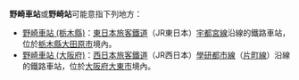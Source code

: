 '''野崎車站'''或'''野崎站'''可能意指下列地方：

* [[野崎車站_(栃木縣)|野崎車站 (栃木縣)]]：[[東日本旅客鐵道|東日本旅客鐵道]]（JR東日本）[[宇都宮線|宇都宮線]]沿線的鐵路車站，位於[[栃木縣|栃木縣]][[大田原市|大田原市]]境內。
* [[野崎車站_(大阪府)|野崎車站 (大阪府)]]：[[西日本旅客鐵道|西日本旅客鐵道]]（JR西日本）[[學研都市線|學研都市線]]（[[片町線|片町線]]）沿線的鐵路車站，位於[[大阪府|大阪府]][[大東市|大東市]]境內。

{{disambig|cat=四字車站名消歧義}}